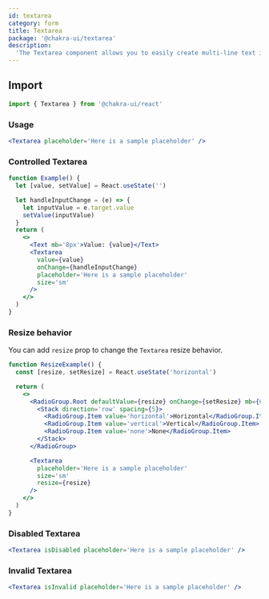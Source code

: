```yaml
---
id: textarea
category: form
title: Textarea
package: '@chakra-ui/textarea'
description:
  'The Textarea component allows you to easily create multi-line text inputs.'
---
```


<carbon-ad></carbon-ad>

## Import

```js
import { Textarea } from '@chakra-ui/react'
```

### Usage

```jsx
<Textarea placeholder='Here is a sample placeholder' />
```

### Controlled Textarea

```jsx
function Example() {
  let [value, setValue] = React.useState('')

  let handleInputChange = (e) => {
    let inputValue = e.target.value
    setValue(inputValue)
  }
  return (
    <>
      <Text mb='8px'>Value: {value}</Text>
      <Textarea
        value={value}
        onChange={handleInputChange}
        placeholder='Here is a sample placeholder'
        size='sm'
      />
    </>
  )
}
```

### Resize behavior

You can add `resize` prop to change the `Textarea` resize behavior.

```jsx
function ResizeExample() {
  const [resize, setResize] = React.useState('horizontal')

  return (
    <>
      <RadioGroup.Root defaultValue={resize} onChange={setResize} mb={6}>
        <Stack direction='row' spacing={5}>
          <RadioGroup.Item value='horizontal'>Horizontal</RadioGroup.Item>
          <RadioGroup.Item value='vertical'>Vertical</RadioGroup.Item>
          <RadioGroup.Item value='none'>None</RadioGroup.Item>
        </Stack>
      </RadioGroup>

      <Textarea
        placeholder='Here is a sample placeholder'
        size='sm'
        resize={resize}
      />
    </>
  )
}
```

### Disabled Textarea

```jsx
<Textarea isDisabled placeholder='Here is a sample placeholder' />
```

### Invalid Textarea

```jsx
<Textarea isInvalid placeholder='Here is a sample placeholder' />
```
